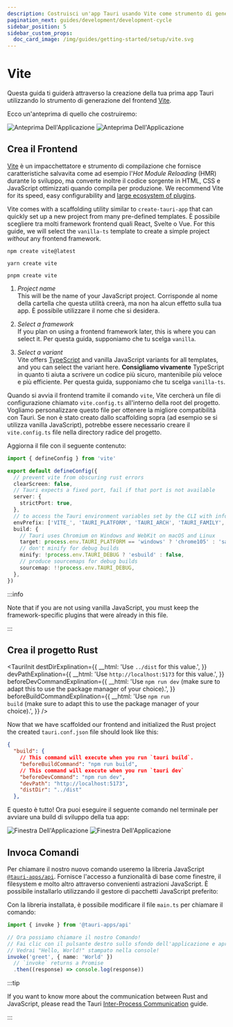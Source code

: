 ```yaml
---
description: Costruisci un'app Tauri usando Vite come strumento di generazione del frontend
pagination_next: guides/development/development-cycle
sidebar_position: 5
sidebar_custom_props:
  doc_card_image: /img/guides/getting-started/setup/vite.svg
---
```



# Vite

Questa guida ti guiderà attraverso la creazione della tua prima app Tauri utilizzando lo strumento di generazione del frontend [Vite][].

<Intro />
<CreateTauriAppGuide />

Ecco un'anteprima di quello che costruiremo:

![Anteprima Dell'Applicazione](/img/guides/getting-started/setup/vite/vite-light.png#gh-light-mode-only) ![Anteprima Dell'Applicazione](/img/guides/getting-started/setup/vite/vite-dark.png#gh-dark-mode-only)

## Crea il Frontend

[Vite][] è un impacchettatore e strumento di compilazione che fornisce caratteristiche salvavita come ad esempio l'_Hot Module Reloading_ (HMR) durante lo sviluppo, ma converte inoltre il codice sorgente in HTML, CSS e JavaScript ottimizzati quando compila per produzione. We recommend Vite for its speed, easy configurability and [large ecosystem of plugins][awesome-vite].

Vite comes with a scaffolding utility similar to `create-tauri-app` that can quickly set up a new project from many pre-defined templates. È possibile scegliere tra molti framework frontend quali React, Svelte o Vue. For this guide, we will select the `vanilla-ts` template to create a simple project _without_ any frontend framework.

<Tabs groupId="package-manager">
  <TabItem value="npm">

```shell
npm create vite@latest
```

  </TabItem>

  <TabItem value="Yarn">

```shell
yarn create vite
```

  </TabItem>

  <TabItem value="pnpm">

```shell
pnpm create vite
```

  </TabItem>
</Tabs>

1. _Project name_  
   This will be the name of your JavaScript project. Corrisponde al nome della cartella che questa utilità creerà, ma non ha alcun effetto sulla tua app. È possibile utilizzare il nome che si desidera.

2. _Select a framework_  
   If you plan on using a frontend framework later, this is where you can select it. Per questa guida, supponiamo che tu scelga `vanilla`.

3. _Select a variant_  
   Vite offers [TypeScript][] and vanilla JavaScript variants for all templates, and you can select the variant here. **Consigliamo vivamente** TypeScript in quanto ti aiuta a scrivere un codice più sicuro, mantenibile più veloce e più efficiente. Per questa guida, supponiamo che tu scelga `vanilla-ts`.

Quando si avvia il frontend tramite il comando `vite`, Vite cercherà un file di configurazione chiamato `vite.config.ts` all'interno della root del progetto. Vogliamo personalizzare questo file per ottenere la migliore compatibilità con Tauri. Se non è stato creato dallo scaffolding sopra (ad esempio se si utilizza vanilla JavaScript), potrebbe essere necessario creare il `vite.config.ts` file nella directory radice del progetto.

Aggiorna il file con il seguente contenuto:

```typescript title=vite.config.ts
import { defineConfig } from 'vite'

export default defineConfig({
  // prevent vite from obscuring rust errors
  clearScreen: false,
  // Tauri expects a fixed port, fail if that port is not available
  server: {
    strictPort: true,
  },
  // to access the Tauri environment variables set by the CLI with information about the current target
  envPrefix: ['VITE_', 'TAURI_PLATFORM', 'TAURI_ARCH', 'TAURI_FAMILY', 'TAURI_PLATFORM_VERSION', 'TAURI_PLATFORM_TYPE', 'TAURI_DEBUG'],
  build: {
    // Tauri uses Chromium on Windows and WebKit on macOS and Linux
    target: process.env.TAURI_PLATFORM == 'windows' ? 'chrome105' : 'safari13',
    // don't minify for debug builds
    minify: !process.env.TAURI_DEBUG ? 'esbuild' : false,
    // produce sourcemaps for debug builds
    sourcemap: !!process.env.TAURI_DEBUG,
  },
})
```

:::info

Note that if you are not using vanilla JavaScript, you must keep the framework-specific plugins that were already in this file.

:::

## Crea il progetto Rust

<TauriInit destDirExplination={{ __html: 'Use <code>../dist</code> for this value.', }} devPathExplination={{ __html: 'Use <code>http://localhost:5173</code> for this value.', }} beforeDevCommandExplination={{ __html: 'Use <code>npm run dev</code> (make sure to adapt this to use the package manager of your choice).', }} beforeBuildCommandExplination={{ __html: 'Use <code>npm run build</code> (make sure to adapt this to use the package manager of your choice).', }} />

Now that we have scaffolded our frontend and initialized the Rust project the created `tauri.conf.json` file should look like this:

```json title=src-tauri/tauri.conf.json
{
  "build": {
    // This command will execute when you run `tauri build`.
    "beforeBuildCommand": "npm run build",
    // This command will execute when you run `tauri dev`
    "beforeDevCommand": "npm run dev",
    "devPath": "http://localhost:5173",
    "distDir": "../dist"
  },
```

E questo è tutto! Ora puoi eseguire il seguente comando nel terminale per avviare una build di sviluppo della tua app:

<Command name="dev" />

![Finestra Dell'Applicazione](/img/guides/getting-started/setup/vite/vite-dev-light.png#gh-light-mode-only) ![Finestra Dell'Applicazione](/img/guides/getting-started/setup/vite/vite-dev-dark.png#gh-dark-mode-only)

## Invoca Comandi

<Commands />

Per chiamare il nostro nuovo comando useremo la libreria JavaScript [`@tauri-apps/api`][]. Fornisce l'accesso a funzionalità di base come finestre, il filesystem e molto altro attraverso convenienti astrazioni JavaScript. È possibile installarlo utilizzando il gestore di pacchetti JavaScript preferito:

<InstallTauriApi />

Con la libreria installata, è possibile modificare il file `main.ts` per chiamare il comando:

```typescript title=src/main.ts
import { invoke } from '@tauri-apps/api'

// Ora possiamo chiamare il nostro Comando!
// Fai clic con il pulsante destro sullo sfondo dell'applicazione e aprire gli strumenti da sviluppatore.
// Vedrai "Hello, World!" stampato nella console!
invoke('greet', { name: 'World' })
  // `invoke` returns a Promise
  .then((response) => console.log(response))
```

:::tip

If you want to know more about the communication between Rust and JavaScript, please read the Tauri [Inter-Process Communication][inter-process-communication] guide.

:::

[Vite]: https://vitejs.dev
[TypeScript]: https://www.typescriptlang.org
[awesome-vite]: https://github.com/vitejs/awesome-vite#plugins
[`@tauri-apps/api`]: ../../../api/js/
[inter-process-communication]: ../../../references/architecture/inter-process-communication/readme.md
